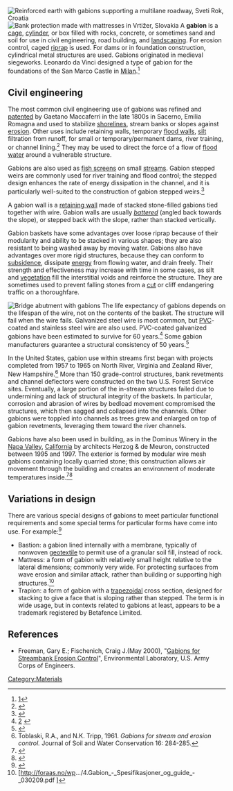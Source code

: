 [[Image:SvetiRok.jpg|thumb|Reinforced earth with gabions supporting a multilane roadway, Sveti Rok, [[Croatia]]]]
[[Image:Vrtizer3090.jpg|thumb|Bank protection made with mattresses in Vrtižer, [[Slovakia]]]]
A '''gabion''' is a [[cage]], [[cylinder]], or box filled with rocks, concrete, or sometimes sand and soil for use in civil engineering, road building, and [[landscaping]]. For erosion control, caged [[riprap]] is used. For dams or in foundation construction, cylindrical metal structures are used. Gabions originated in medieval siegeworks. Leonardo da Vinci designed a type of gabion for the foundations of the San Marco Castle in [[Milan]].<ref>[http://gabiondesign.be/gabion.html]</ref>

==Civil engineering==
The most common civil engineering use of gabions was refined and [[patent]]ed by Gaetano Maccaferri in the late 1800s in Sacerno, Emilia Romagna and used to stabilize [[shore]]lines, stream banks or slopes against [[erosion]]. Other uses include retaining walls, temporary [[flood wall]]s, [[silt]] filtration from runoff, for small or temporary/permanent dams, river training, or channel lining.<ref name="Paving Expert" >{{cite web
| title=Gabions (in small-scale construction or hard landscaping)
| url=http://www.pavingexpert.com/featur04.htm#gab
| publisher=Paving Expert |accessdate=2015-05-06 }}</ref> They may be used to direct the force of a flow of [[flood]] [[water]] around a vulnerable structure.

Gabions are also used as [[fish screen]]s on small [[stream]]s. Gabion stepped weirs are commonly used for river training and flood control; the stepped design enhances the rate of energy dissipation in the channel, and it is particularly well-suited to the construction of gabion stepped weirs.<ref name="Wuthrich_Chanson2014">{{cite journal|author=Wuthrich, D. and [[Hubert Chanson|Chanson, H.]]  |title= Hydraulics, Air Entrainment and Energy Dissipation on Gabion Stepped Weir |url= http://espace.library.uq.edu.au/view/UQ:337198  |journal=Journal of Hydraulic Engineering, ASCE |volume=140 |issue=9 |pages= Paper 04014046, 10 pages |doi= 10.1061/(ASCE)HY.1943-7900.0000919 |issn= 0733-9429 |year=2014 }}</ref>

A gabion wall is a [[retaining wall]] made of stacked stone-filled gabions tied together with wire. Gabion walls are usually [[Batter (walls)|''battered'']] (angled back towards the slope), or stepped back with the slope, rather than stacked vertically.

Gabion baskets have some advantages over loose riprap because of their modularity and ability to be stacked in various shapes; they are also resistant to being washed away by moving water. Gabions also have advantages over more rigid structures, because they can conform to [[subsidence]], dissipate [[energy]] from flowing water, and drain freely. Their strength and effectiveness may increase with time in some cases, as silt and [[vegetation]] fill the interstitial voids and reinforce the structure. They are sometimes used to prevent falling stones from a [[Cut (earthmoving)|cut]] or cliff endangering traffic on a thoroughfare.

[[Image:Gabion 040.jpg|thumb|left|Bridge abutment with gabions]] The life expectancy of gabions depends on the lifespan of the wire, not on the contents of the basket. The structure will fail when the wire fails. Galvanized steel wire is most common, but [[Polyvinyl chloride|PVC]]-coated and stainless steel wire are also used. PVC-coated galvanized gabions have been estimated to survive for 60 years.<ref>[http://www.maccaferri-northamerica.com/files/USA028_FallsRoadMD.pdf] {{webarchive |url=https://web.archive.org/web/20120311001454/http://www.maccaferri-northamerica.com/files/USA028_FallsRoadMD.pdf |date=March 11, 2012 }}</ref> Some gabion manufacturers guarantee a structural consistency of 50 years.<ref>{{cite web|url=http://www.gabions.net/featured_projects_2.html|title=Feature Projects - Project 2|work=gabions.net|accessdate=22 November 2014}}</ref>

In the United States, gabion use within streams first began with projects completed from 1957 to 1965 on North River, Virginia and Zealand River, New Hampshire.<ref>Toblaski, R.A., and N.K. Tripp, 1961. ''Gabions for stream and erosion control.'' Journal of Soil and Water Conservation 16: 284-285.</ref> More than 150 grade-control structures, bank revetments and channel deflectors were constructed on the two U.S. Forest Service sites. Eventually, a large portion of the in-stream structures failed due to undermining and lack of structural integrity of the baskets. In particular, corrosion and abrasion of wires by bedload movement compromised the structures, which then sagged and collapsed into the channels. Other gabions were toppled into channels as trees grew and enlarged on top of gabion revetments, leveraging them toward the river channels.

Gabions have also been used in building, as in the Dominus Winery in the [[Napa Valley]], [[California]] by architects Herzog & de Meuron, constructed between 1995 and 1997. The exterior is formed by modular wire mesh gabions containing locally quarried stone; this construction allows air movement through the building and creates an environment of moderate temperatures inside.<ref>{{cite web | url=http://www.floornature.com/projects-commerce/project-herzog-de-meuron-dominus-winery-california-4025/ | title=Dominus Winery in Napa Valley, California, USA. | accessdate=2009-02-22 | publisher=floornature.com}}</ref><ref>{{cite web|url=http://www.archiplanet.org/wiki/Dominus_Winery |title=Dominus Winery |accessdate=2009-02-22 |publisher=Archiplanet |deadurl=yes |archiveurl=https://web.archive.org/web/20081014215250/http://www.archiplanet.org:80/wiki/Dominus_Winery |archivedate=2008-10-14 |df= }}</ref>

==Variations in design==
There are various special designs of gabions to meet particular functional requirements and some special terms for particular forms have come into use. For example:<ref>[http://www.ridgeway-online.com/MM/assets/CPD/GabionCPD.pdf ]{{dead link|date=May 2015}}</ref>
* Bastion: a gabion lined internally with a membrane, typically of nonwoven [[geotextile]] to permit use of a granular soil fill, instead of rock.
* Mattress: a form of gabion with relatively small height relative to the lateral dimensions; commonly very wide. For protecting surfaces from wave erosion and similar attack, rather than building or supporting high structures.<ref>[http://foraas.no/wp.../4.Gabion_-_Spesifikasjoner_og_guide_-_030209.pdf ]{{dead link|date=May 2015}}</ref>
* Trapion: a form of gabion with a [[trapezoid]]al cross section, designed for stacking to give a face that is sloping rather than stepped. The term is in wide usage, but in contexts related to gabions at least, appears to be a trademark registered by Betafence Limited.

==References==
<references/>
* Freeman, Gary E.; Fischenich, Craig J.(May 2000), "[http://el.erdc.usace.army.mil/elpubs/pdf/sr22.pdf Gabions for Streambank Erosion Control]", Environmental Laboratory, U.S. Army Corps of Engineers.

{{attrib wikipedia|Gabion}}

[[Category:Materials]]